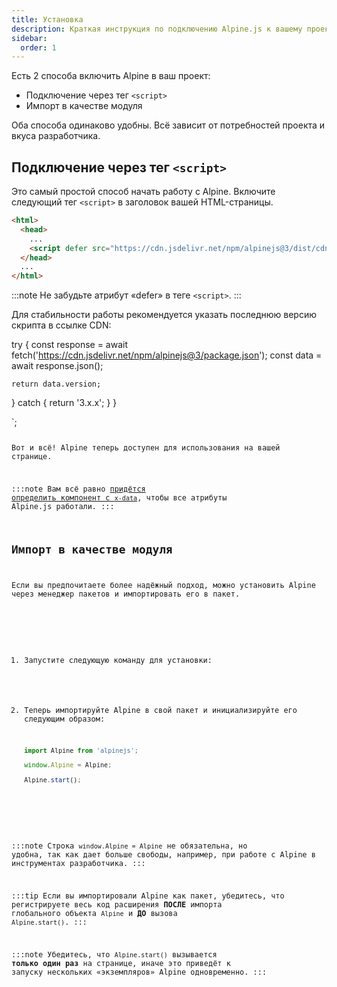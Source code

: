```yaml
---
title: Установка
description: Краткая инструкция по подключению Alpine.js к вашему проекту
sidebar:
  order: 1
---
```



Есть 2 способа включить Alpine в ваш проект:

- Подключение через тег `<script>`
- Импорт в качестве модуля

Оба способа одинаково удобны. Всё зависит от потребностей проекта и вкуса разработчика.

## Подключение через тег `<script>`

Это самый простой способ начать работу с Alpine. Включите следующий тег `<script>` в заголовок вашей HTML-страницы.

```html {4} wrap
<html>
  <head>
    ...
    <script defer src="https://cdn.jsdelivr.net/npm/alpinejs@3/dist/cdn.min.js"></script>
  </head>
  ...
</html>
```

:::note
Не забудьте атрибут «defer» в теге `<script>`.
:::

Для стабильности работы рекомендуется указать последнюю версию скрипта в ссылке CDN:


  try {
    const response = await fetch('https://cdn.jsdelivr.net/npm/alpinejs@3/package.json');
    const data = await response.json();

    return data.version;
  } catch {
    return '3.x.x';
  }
}

<script
  defer
  src="https://cdn.jsdelivr.net/npm/alpinejs@${version}/dist/cdn.min.js"
></script>`;

<Code code={requiredCode} wrap lang="html" mark={version} />

Вот и всё! Alpine теперь доступен для использования на вашей странице.

:::note
    Вам всё равно [придётся определить компонент с `x-data`](https://github.com/alpinejs/alpine/discussions/3805), чтобы все атрибуты Alpine.js работали.
:::

## Импорт в качестве модуля

Если вы предпочитаете более надёжный подход, можно установить Alpine через менеджер пакетов и импортировать его в пакет.

<Steps>

1. Запустите следующую команду для установки:

    <PackageManagers pkg="alpinejs" icons={false} />

2. Теперь импортируйте Alpine в свой пакет и инициализируйте его следующим образом:

    ```js
    import Alpine from 'alpinejs';

    window.Alpine = Alpine;

    Alpine.start();
    ```

</Steps>

:::note
Строка `window.Alpine = Alpine` не обязательна, но удобна, так как дает больше свободы, например, при работе с Alpine в инструментах разработчика.
:::

:::tip
Если вы импортировали Alpine как пакет, убедитесь, что регистрируете весь код расширения **ПОСЛЕ** импорта глобального объекта `Alpine` и **ДО** вызова `Alpine.start()`.
:::

:::note
Убедитесь, что `Alpine.start()` вызывается **только один раз** на странице, иначе это приведёт к запуску нескольких «экземпляров» Alpine одновременно.
:::

<LinkCard title="Подробнее о расширении Alpine" href="/advanced/extending" />
